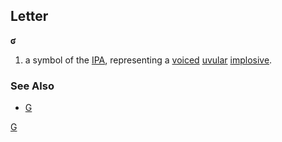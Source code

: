 ==Letter==
'''ʛ'''

#a symbol of the [[IPA]], representing a [[voiced]] [[uvular]] [[implosive]].
===See Also===
*[[G]]
[[Category:Latin letters|G]]